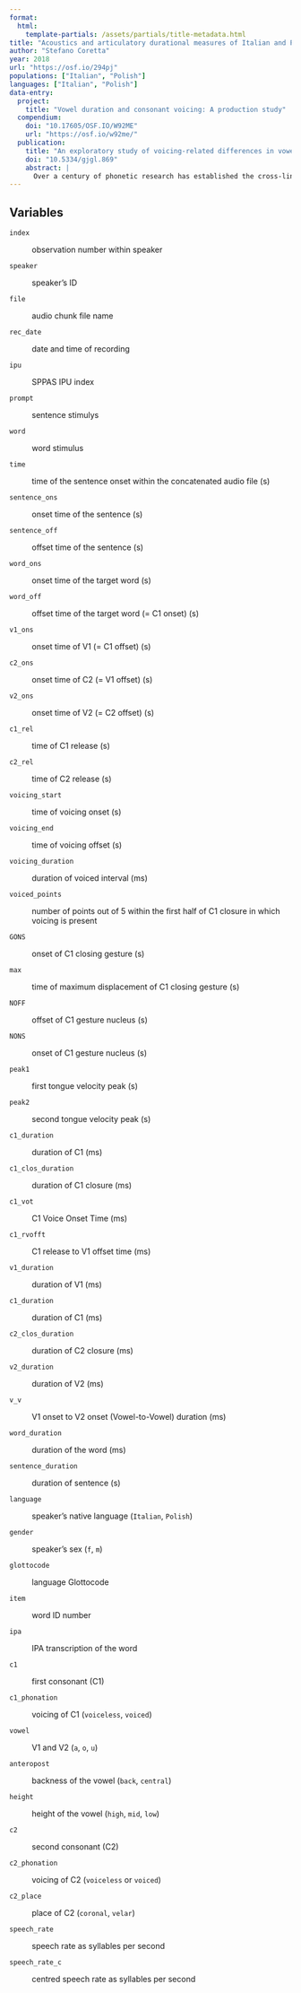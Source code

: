 ```yaml
---
format: 
  html:
    template-partials: /assets/partials/title-metadata.html
title: "Acoustics and articulatory durational measures of Italian and Polish"
author: "Stefano Coretta"
year: 2018
url: "https://osf.io/294pj"
populations: ["Italian", "Polish"]
languages: ["Italian", "Polish"]
data-entry:
  project:
    title: "Vowel duration and consonant voicing: A production study"
  compendium:
    doi: "10.17605/OSF.IO/W92ME"
    url: "https://osf.io/w92me/"
  publication:
    title: "An exploratory study of voicing-related differences in vowel duration as compensatory temporal adjustment in Italian and Polish"
    doi: "10.5334/gjgl.869"
    abstract: |
      Over a century of phonetic research has established the cross-linguistic existence of the so called “voicing effect”, by which vowels tend to be shorter when followed by voiceless stops and longer when the following stop is voiced. However, no agreement is found among scholars regarding the source of this effect, and several causal accounts have been advanced. A notable one is the compensatory temporal adjustment account, according to which the duration of the vowel is inversely correlated with the stop closure duration (voiceless stops having longer closure durations than voiced stops). The compensatory account has been criticised due to lack of empirical support and its vagueness regarding the temporal interval within which compensation is implemented. The results from an exploratory study of Italian and Polish suggest that the duration of the interval between two consecutive stop releases in CVCV words in these languages is not affected by the voicing of the second stop. The durational difference of the first vowel and the stop closure would then follow from differences in timing of the VC boundary within this interval. While other aspects, like production mechanisms related to laryngeal features effects and perceptual biases cannot be ruled out, the data discussed here are compatible with a production account based on compensatory mechanisms.
---
```


## Variables

`index`

:   observation number within speaker

`speaker`

:   speaker's ID

`file`

:   audio chunk file name

`rec_date`

:   date and time of recording

`ipu`

:   SPPAS IPU index

`prompt`

:   sentence stimulys

`word`

:   word stimulus

`time`

:   time of the sentence onset within the concatenated audio file (s)

`sentence_ons`

:   onset time of the sentence (s)

`sentence_off`

:   offset time of the sentence (s)

`word_ons`

:   onset time of the target word (s)

`word_off`

:   offset time of the target word (= C1 onset) (s)

`v1_ons`

:   onset time of V1 (= C1 offset) (s)

`c2_ons`

:   onset time of C2 (= V1 offset) (s)

`v2_ons`

:   onset time of V2 (= C2 offset) (s)

`c1_rel`

:   time of C1 release (s)

`c2_rel`

:   time of C2 release (s)

`voicing_start`

:   time of voicing onset (s)

`voicing_end`

:   time of voicing offset (s)

`voicing_duration`

:   duration of voiced interval (ms)

`voiced_points`

:   number of points out of 5 within the first half of C1 closure in which voicing is present

`GONS`

:   onset of C1 closing gesture (s)

`max`

:   time of maximum displacement of C1 closing gesture (s)

`NOFF`

:   offset of C1 gesture nucleus (s)

`NONS`

:   onset of C1 gesture nucleus (s)

`peak1`

:   first tongue velocity peak (s)

`peak2`

:   second tongue velocity peak (s)

`c1_duration`

:   duration of C1 (ms)

`c1_clos_duration`

:   duration of C1 closure (ms)

`c1_vot`

:   C1 Voice Onset Time (ms)

`c1_rvofft`

:   C1 release to V1 offset time (ms)

`v1_duration`

:   duration of V1 (ms)

`c1_duration`

:   duration of C1 (ms)

`c2_clos_duration`

:   duration of C2 closure (ms)

`v2_duration`

:   duration of V2 (ms)

`v_v`

:   V1 onset to V2 onset (Vowel-to-Vowel) duration (ms)

`word_duration`

:   duration of the word (ms)

`sentence_duration`

:   duration of sentence (s)

`language`

:   speaker's native language (`Italian`, `Polish`)

`gender`

:   speaker's sex (`f`, `m`)

`glottocode`

:   language Glottocode

`item`

:   word ID number

`ipa`

:   IPA transcription of the word

`c1`

:   first consonant (C1)

`c1_phonation`

:   voicing of C1 (`voiceless`, `voiced`)

`vowel`

:   V1 and V2 (`a`, `o`, `u`)

`anteropost`

:   backness of the vowel (`back`, `central`)

`height`

:   height of the vowel (`high`, `mid`, `low`)

`c2`

:   second consonant (C2)

`c2_phonation`

:   voicing of C2 (`voiceless` or `voiced`)

`c2_place`

:   place of C2 (`coronal`, `velar`)

`speech_rate`

:   speech rate as syllables per second

`speech_rate_c`

:   centred speech rate as syllables per second
